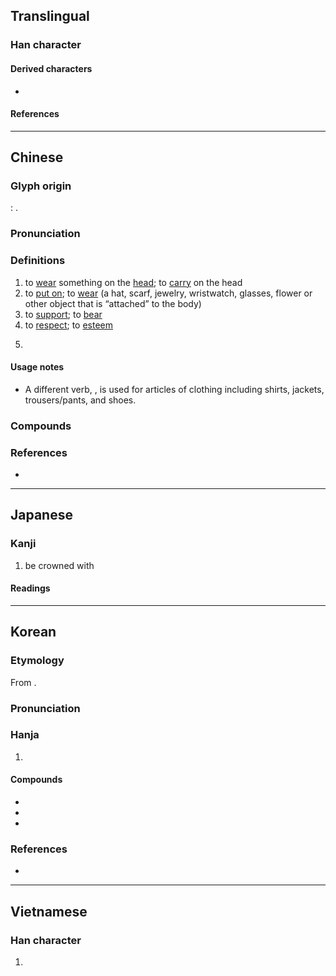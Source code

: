 {{character info}}
{{character info|0xfa8c}}
==Translingual==

===Han character===
{{Han char|rn=62|rad=戈|as=13|sn=17|four=43850|canj=JIWTC|ids=⿹𢦏異}}

====Derived characters====
* {{l|mul|[[𠑀]], [[瀻]], [[襶]]}}

====References====
{{Han ref|kx=0414.250|dkj=11685|dj=0758.170|hdz=21413.090|uh=6234}}
{{Han ref|uh=FA8C}}

----

==Chinese==
{{zh-forms|ss=代}}

===Glyph origin===
{{Han etym}}
''{{w|Shuowen}}'': {{Han compound|異|𢦏|c1=s|c2=p<!--|t1=a man with a mask ({{zh-l|*田}}) over his face-->|ls=psc}}.

===Pronunciation===
{{zh-pron
|m=dài
|m-s=
|c=daai3
|c-t=
|g=
|h=pfs=tai;gd=dai4
|j=
|mb=
|md=dái
|mn=tì/xm,zz,jj,tp,kh,tn,yl,mg,hc,tc:tè/qz,lk,sx,km,hc:tèr/ml,jj,tw:tài
|mn_note=tì - vernacular; tè/tèr - vernacular (surname); tài - literary
|mn-t=di3/do3/dai3
|mn-t_note=di3 - vernacular; do3 - vernacular (surname); dai3 - literary
|w=2te,2ta
|w_note=2ta - alternative pronunciation for the verb sense
|x=
|mc=y
|oc=y
|ma=y
|cat=v,pn
}}

===Definitions===
{{zh-hanzi}}

# to [[wear]] something on the [[head]]; to [[carry]] on the head
# to [[put on]]; to [[wear]] (a hat, scarf, jewelry, wristwatch, glasses, flower or other object that is “attached” to the body)
# to [[support]]; to [[bear]]
# to [[respect]]; to [[esteem]]
# {{surname|zh}}
#: {{zh-x|^戴 ^季-陶|{{w|Dai Jitao|'''Dai''' Jitao}}}}

====Usage notes====
* A different verb, {{zh-l|穿}}, is used for articles of clothing including shirts, jackets, trousers/pants, and shoes.

===Compounds===
{{zh-der|乘車戴笠|噙齒戴髮|佩戴|含齒戴髮|大戴|北戴河|合菜戴帽|不共戴天|感恩戴義|感恩戴德|愛戴|履戴|感戴|張冠李戴|小戴禮記|小戴|大戴禮記|大戴禮|大戴小戴|依戴|披星戴月|戴罪立功|擁戴|戴雞佩豚|戴孝|欣戴|戴帽子|戴星|戴笠|戴綠帽子|插戴|戴天履地|木匠戴枷|戴炭簍子|戴盆望天|戴憑重席|戴頭識臉|戴天|戴禮|穿金戴銀|穿戴|戴白|戴罪圖功|穿靴戴帽|戴憑奪席|戴奧辛|戴天之仇|戴逵破琴|戴頂子|戴月披星|戴笠荷鋤|戴圓履方|戴高帽|披金戴玉|擔戴|推戴|戴目|戴髮含齒|訢戴|負戴|翼戴|頂戴|重戴|配戴|負山戴岳|訪戴|鼇戴|翊戴| 戴家場|戴河}}

===References===
* {{thcwd|12174}}

{{zh-cat|Beginning}}

----

==Japanese==

===Kanji===
{{ja-kanji|grade=c|rs=戈14}}

# be crowned with

====Readings====
{{ja-readings
|goon=たい
|kanon=たい
|kun=いただ-く
}}

----

==Korean==

===Etymology===
From {{der|ko|ltc|-}} {{ltc-l|戴}}. {{hanja-hunmong|ᄃᆡ〯|tǒy|雜語}}

===Pronunciation===
{{ko-hanja-pron|대|l=y}}

===Hanja===
{{ko-hanja-search}}
{{ko-hanja|이다|일|대}}

# {{hanja form of|대|to [[esteem]]}}

====Compounds====
{{der-top3|Compounds}}
* {{ko-l|추대|推戴}}
* {{ko-l|대관|戴冠}}
* {{ko-l|봉대|奉戴}}
{{der-bottom}}

===References===
* {{R:hanjadoc|3798}}

----

==Vietnamese==

===Han character===
{{vi-readings|reading=dải, đái, trải|rs=戈14}}

# {{rfdef|vi|sort=戈14}}